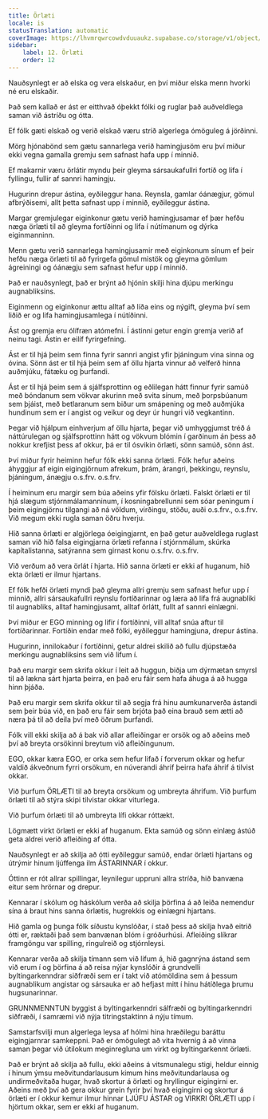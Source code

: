 ```yaml
---
title: Örlæti
locale: is
statusTranslation: automatic
coverImage: https://lhvmrqwrcowdvduuaukz.supabase.co/storage/v1/object/public/strapi-uploads/small_cover-educacion-fundamental.webp-2d51a7828a2b1309555be27f7e2a61a0.webp
sidebar:
    label: 12. Örlæti
    order: 12
---
```

Nauðsynlegt er að elska og vera elskaður, en því miður elska menn hvorki né eru elskaðir.

Það sem kallað er ást er eitthvað óþekkt fólki og ruglar það auðveldlega saman við ástríðu og ótta.

Ef fólk gæti elskað og verið elskað væru stríð algerlega ómöguleg á jörðinni.

Mörg hjónabönd sem gætu sannarlega verið hamingjusöm eru því miður ekki vegna gamalla gremju sem safnast hafa upp í minnið.

Ef makarnir væru örlátir myndu þeir gleyma sársaukafullri fortíð og lifa í fyllingu, fullir af sannri hamingju.

Hugurinn drepur ástina, eyðileggur hana. Reynsla, gamlar óánægjur, gömul afbrýðisemi, allt þetta safnast upp í minnið, eyðileggur ástina.

Margar gremjulegar eiginkonur gætu verið hamingjusamar ef þær hefðu næga örlæti til að gleyma fortíðinni og lifa í nútímanum og dýrka eiginmanninn.

Menn gætu verið sannarlega hamingjusamir með eiginkonum sínum ef þeir hefðu næga örlæti til að fyrirgefa gömul mistök og gleyma gömlum ágreiningi og óánægju sem safnast hefur upp í minnið.

Það er nauðsynlegt, það er brýnt að hjónin skilji hina djúpu merkingu augnabliksins.

Eiginmenn og eiginkonur ættu alltaf að líða eins og nýgift, gleyma því sem liðið er og lifa hamingjusamlega í nútíðinni.

Ást og gremja eru ólífræn atómefni. Í ástinni getur engin gremja verið af neinu tagi. Ástin er eilíf fyrirgefning.

Ást er til hjá þeim sem finna fyrir sannri angist yfir þjáningum vina sinna og óvina. Sönn ást er til hjá þeim sem af öllu hjarta vinnur að velferð hinna auðmjúku, fátæku og þurfandi.

Ást er til hjá þeim sem á sjálfsprottinn og eðlilegan hátt finnur fyrir samúð með bóndanum sem vökvar akurinn með svita sínum, með þorpsbúanum sem þjáist, með betlaranum sem biður um smápening og með auðmjúka hundinum sem er í angist og veikur og deyr úr hungri við vegkantinn.

Þegar við hjálpum einhverjum af öllu hjarta, þegar við umhyggjumst tréð á náttúrulegan og sjálfsprottinn hátt og vökvum blómin í garðinum án þess að nokkur krefjist þess af okkur, þá er til ósvikin örlæti, sönn samúð, sönn ást.

Því miður fyrir heiminn hefur fólk ekki sanna örlæti. Fólk hefur aðeins áhyggjur af eigin eigingjörnum afrekum, þrám, árangri, þekkingu, reynslu, þjáningum, ánægju o.s.frv. o.s.frv.

Í heiminum eru margir sem búa aðeins yfir fölsku örlæti. Falskt örlæti er til hjá slægum stjórnmálamanninum, í kosningabrellunni sem sóar peningum í þeim eigingjörnu tilgangi að ná völdum, virðingu, stöðu, auði o.s.frv., o.s.frv. Við megum ekki rugla saman öðru hverju.

Hið sanna örlæti er algjörlega óeigingjarnt, en það getur auðveldlega ruglast saman við hið falsa eigingjarna örlæti refanna í stjórnmálum, skúrka kapítalistanna, satýranna sem girnast konu o.s.frv. o.s.frv.

Við verðum að vera örlát í hjarta. Hið sanna örlæti er ekki af huganum, hið ekta örlæti er ilmur hjartans.

Ef fólk hefði örlæti myndi það gleyma allri gremju sem safnast hefur upp í minnið, allri sársaukafullri reynslu fortíðarinnar og læra að lifa frá augnabliki til augnabliks, alltaf hamingjusamt, alltaf örlátt, fullt af sannri einlægni.

Því miður er EGO minning og lifir í fortíðinni, vill alltaf snúa aftur til fortíðarinnar. Fortíðin endar með fólki, eyðileggur hamingjuna, drepur ástina.

Hugurinn, innilokaður í fortíðinni, getur aldrei skilið að fullu djúpstæða merkingu augnabliksins sem við lifum í.

Það eru margir sem skrifa okkur í leit að huggun, biðja um dýrmætan smyrsl til að lækna sárt hjarta þeirra, en það eru fáir sem hafa áhuga á að hugga hinn þjáða.

Það eru margir sem skrifa okkur til að segja frá hinu aumkunarverða ástandi sem þeir búa við, en það eru fáir sem brjóta það eina brauð sem ætti að næra þá til að deila því með öðrum þurfandi.

Fólk vill ekki skilja að á bak við allar afleiðingar er orsök og að aðeins með því að breyta orsökinni breytum við afleiðingunum.

EGO, okkar kæra EGO, er orka sem hefur lifað í forverum okkar og hefur valdið ákveðnum fyrri orsökum, en núverandi áhrif þeirra hafa áhrif á tilvist okkar.

Við þurfum ÖRLÆTI til að breyta orsökum og umbreyta áhrifum. Við þurfum örlæti til að stýra skipi tilvistar okkar viturlega.

Við þurfum örlæti til að umbreyta lífi okkar róttækt.

Lögmætt virkt örlæti er ekki af huganum. Ekta samúð og sönn einlæg ástúð geta aldrei verið afleiðing af ótta.

Nauðsynlegt er að skilja að ótti eyðileggur samúð, endar örlæti hjartans og útrýmir hinum ljúffenga ilm ÁSTARINNAR í okkur.

Óttinn er rót allrar spillingar, leynilegur uppruni allra stríða, hið banvæna eitur sem hrörnar og drepur.

Kennarar í skólum og háskólum verða að skilja þörfina á að leiða nemendur sína á braut hins sanna örlætis, hugrekkis og einlægni hjartans.

Hið gamla og þunga fólk síðustu kynslóðar, í stað þess að skilja hvað eitrið ótti er, ræktaði það sem banvænan blóm í gróðurhúsi. Afleiðing slíkrar framgöngu var spilling, ringulreið og stjórnleysi.

Kennarar verða að skilja tímann sem við lifum á, hið gagnrýna ástand sem við erum í og þörfina á að reisa nýjar kynslóðir á grundvelli byltingarkenndrar siðfræði sem er í takt við atómöldina sem á þessum augnablikum angistar og sársauka er að hefjast mitt í hinu hátíðlega þrumu hugsunarinnar.

GRUNNMENNTUN byggist á byltingarkenndri sálfræði og byltingarkenndri siðfræði, í samræmi við nýja titringstaktinn á nýju tímum.

Samstarfsvilji mun algerlega leysa af hólmi hina hræðilegu baráttu eigingjarnrar samkeppni. Það er ómögulegt að vita hvernig á að vinna saman þegar við útilokum meginregluna um virkt og byltingarkennt örlæti.

Það er brýnt að skilja að fullu, ekki aðeins á vitsmunalegu stigi, heldur einnig í hinum ýmsu meðvitundarlausum kimum hins meðvitundarlausa og undirmeðvitaða hugar, hvað skortur á örlæti og hryllingur eigingirni er. Aðeins með því að gera okkur grein fyrir því hvað eigingirni og skortur á örlæti er í okkur kemur ilmur hinnar LJÚFU ÁSTAR og VIRKRI ÖRLÆTI upp í hjörtum okkar, sem er ekki af huganum.

